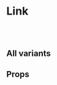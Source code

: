 
<Meta title="Trigger|Link" component={Link} />

# Link

<br />

<Story name="Link">
  <Link
    large={boolean('Is Large', false)}
    text={text('Text', 'Editar')}
    href={text('href', 'https://www.reservamos.mx/')}
    type={select(
      'type',
      [
        'primary',
        'accent',
        'disabled',
        'info',
        'error',
        'success',
        'discount',
        'grayStrong',
        'grayMedium',
        'grayLight',
        'white',
      ],
      'primary'
    )}
    newTab={boolean('New Tab', false)}
    size={select(
      'Size',
      {
        XSmall: 'XS',
        Small: 'S',
        Medium: 'M',
        Large: 'L',
        XLarge: 'XL',
        XXLarge: 'XXL',
      },
      'S'
    )}
    weight={select('Weight', ['regular', 'semibold', 'bold'], 'semibold')}
  />
</Story>

<br />

## All variants

<Preview>
  <Story name="All variants">
    <Spacing>
      <Link
        size="XL"
        text="primary"
        href="https://www.reservamos.mx/"
        type="primary"
        newTab
      />
      <Link
        size="XL"
        text="accent"
        href="https://www.reservamos.mx/"
        type="accent"
        newTab
      />
      <Link
        size="XL"
        text="disabled"
        href="https://www.reservamos.mx/"
        type="disabled"
        newTab
      />
      <Link
        size="XL"
        text="info"
        href="https://www.reservamos.mx/"
        type="info"
        newTab
      />
      <Link
        size="XL"
        text="error"
        href="https://www.reservamos.mx/"
        type="error"
        newTab
      />
      <Link
        size="XL"
        text="discount"
        href="https://www.reservamos.mx/"
        type="discount"
        newTab
      />
      <Link
        size="XL"
        text="grayStrong"
        href="https://www.reservamos.mx/"
        type="grayStrong"
        newTab
      />
      <Link
        size="XL"
        text="grayMedium"
        href="https://www.reservamos.mx/"
        type="grayMedium"
        newTab
      />
      <Link
        size="XL"
        text="grayLight"
        href="https://www.reservamos.mx/"
        type="grayLight"
        newTab
      />
      <div style={{background: 'black'}}>
        <Link
          size="XL"
          text="white"
          href="https://www.reservamos.mx/"
          type="white"
          newTab
        />
      </div>
    </Spacing>
  </Story>
</Preview>

## Props

<Props of={Link} />

